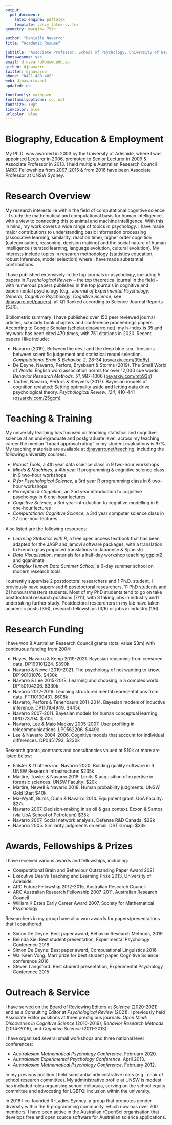 ```yaml
---
output: 
  pdf_document:
    latex_engine: pdflatex
    template: ./svm-latex-cv.tex
geometry: margin=.75in

author: "Danielle Navarro"
title: "Academic Résumé"

jobtitle: "Associate Professor, School of Psychology, University of New South Wales, Sydney"
fontawesome: yes
email: d.navarro@unsw.edu.au
github: djnavarro
twitter: djnavarro
phone: "0421 488 402"
web: djnavarro.net
updated: no

fontfamily: mathpazo
fontfamilyoptions: sc, osf
fontsize: 10pt
linkcolor: blue
urlcolor: blue
---
```


# Biography, Education & Employment

My Ph.D. was awarded in 2003 by the University of Adelaide, where I was appointed Lecturer in 2006, promoted to Senior Lecturer in 2009 & Associate Professor in 2013. I held multiple Australian Research Council (ARC) Fellowships from 2007-2015 & from 2016 have been Associate Professor at UNSW Sydney. 


# Research Overview

My research interests lie within the field of computational cognitive science - I study the mathematical and computational basis for human intelligence, with a view to connecting this to animal and machine intelligence. With this in mind, my work covers a wide range of topics in psychology. I have made major contributions to understanding basic information processing (associative learning, similarity, reaction time), higher order cognition (categorisation, reasoning, decision making) and the social nature of human intelligence (iterated learning, language evolution, cultural evolution). My interests include topics in research methodology (statistics education, robust inference, model selection) where I have made substantial contributions.

I have published extensively in the top journals in psychology, including 5 papers in *Psychological Review* -- the top theoretical journal in the field -- with numerous papers published in the top journals in cognitive and experimental psychology (e.g., *Journal of Experimental Psychology: General*, *Cognitive Psychology*, *Cognitive Science*; see [djnavarro.net/papers](https://djnavarro.net/papers/)), all Q1 Ranked according to Science Journal Reports (SJR). 

Bibliometric summary: I have published over 150 peer reviewed journal articles, scholarly book chapters and conference proceedings papers. According to Google Scholar ([scholar.djnavarro.net](http://scholar.djnavarro.net)), my h-index is 35 and my work has been cited 470 times, with 751 citations in 2020. Recent papers I like include:

  - Navarro (2019). Between the devil and the deep blue sea: Tensions between scientific judgement and statistical model selection. *Computational Brain & Behavior, 2*, 28-34 ([psyarxiv.com/39q8y](https://psyarxiv.com/39q8y/))
  - De Deyne, Navarro, Perfors, Brysbaert & Storms (2019). The Small World of Words: English word association norms for over 12,000 cue words. *Behavior Research Methods, 51*, 987-1006 ([psyarxiv.com/mb93p](https://psyarxiv.com/mb93p/))
  - Tauber, Navarro, Perfors & Steyvers (2017). Bayesian models of cognition revisited: Setting optimality aside and letting data drive psychological theory. *Psychological Review, 124*, 410-441 ([psyarxiv.com/25gcm](https://psyarxiv.com/25gcm/))


# Teaching & Training

My university teaching has focused on teaching statistics and cognitive science at an undergraduate and postgraduate level; across my teaching career the median "broad approval rating" in my student evaluations is 97%. My teaching materials are available at [djnavarro.net/teaching](https://djnavarro.net/teaching), including the following university courses:

- *Robust Tools*, a 4th year data science class in 9 two-hour workshops
- *Minds & Machines*, a 4th year R programming & cognitive science class in 9 two-hour workshops
- *R for Psychological Science*, a 3rd year R programming class in 6 two-hour workshops
- *Perception & Cognition*, an 2nd year introduction to cognitive psychology in 6 one-hour lectures
- *Cognitive Science*, a 3rd year introduction to cognitive modelling in 6 one-hour lectures
- *Computational Cognitive Science*, a 3rd year computer science class in 27 one-hour lectures

Also listed are the following resources:

- *Learning Statistics with R*, a free open access textbook that has been adapted for the JASP and jamovi software packages, with a translation to French (plus proposed translations to Japanese & Spanish)
- *Data Visualisation*, materials for a half-day workshop teaching ggplot2 and gganimate
- *Complex Human Data Summer School*, a 6-day summer school on modern research tools

I currently supervise 2 postdoctoral researchers and 1 Ph.D. student. I previously have supervised 6 postdoctoral researchers, 11 PhD students and 21 honours/masters students. Most of my PhD students tend to go on take postdoctoral research positions (7/11), with 3 taking jobs in industry and1 undertaking further study. Postdoctoral researchers in my lab have taken academic posts (3/6), research fellowships (3/6) or jobs in industry (1/6).


# Research Funding 

I have won 8 Australian Research Council grants (total value $3m) with continuous funding from 2004:

- Hayes, Navarro & Kemp 2019-2021. Bayesian reasoning from censored data. DP190101224. $390k
- Navarro & Newell 2019-2021. The psychology of not wanting to know. DP190101076. $430k
- Navarro & Lee 2015-2018. Learning and choosing in a complex world. DP150104206. $330k
- Navarro 2012-2016. Learning structured mental representations from data. FT110100431. $608k
- Navarro, Perfors & Tenenbaum 2011-2014. Bayesian models of inductive inference. DP110104949. $445k
- Navarro 2007-2011. Bayesian models for human conceptual learning. DP0773794. $510k
- Navarro, Lee & Maio Mackay 2005-2007. User profiling in telecommunications. LP0562206. $449k
- Lee & Navarro 2004-2006. Cognitive models that account for individual differences. DP0451793. $230k

Research grants, contracts and consultancies valued at \$10k or more are listed below:

- Falster & 11 others inc. Navarro 2020. Building quality software in R. UNSW Research Infrastructure: $235k
- Martire, Towler & Navarro 2018. Limits & acquisition of expertise in forensic sciences. UNSW Faculty: $20k
- Martire, Newell & Navarro 2018. Human probability judgments. UNSW Gold Star: $40k
- Ma-Wyatt, Burns, Dunn & Navarro 2014. Equipment grant. UoA Faculty: $27k
- Navarro 2007. Decision-making in an oil & gas context. Exxon & Santos (via UoA School of Petroleum) $35k 
- Navarro 2007. Social network analysis. Defense R&D Canada: $22k
- Navarro 2005. Similarity judgments on email. DST Group: $33k

# Awards, Fellowships & Prizes

I have received various awards and fellowships, including:

- Computational Brain and Behaviour Outstanding Paper Award 2021
- Executive Dean's Teaching and Learning Prize 2013, University of Adelaide.
- ARC Future Fellowship 2012-2015, Australian Research Council
- ARC Australian Research Fellowship 2007-2011, Australian Research Council
- William K Estes Early Career Award 2007, Society for Mathematical Psychology

Researchers in my group have also won awards for papers/presentations that I coauthored:

- Simon De Deyne: Best paper award, Behavior Research Methods, 2019
- Belinda Xie: Best student presentation, Experimental Psychology Conference 2018
- Simon De Deyne: Best paper award, Computational Linguistics 2016
- Wai Keen Vong: Marr prize for best student paper, Cognitive Science conference 2016
- Steven Langsford: Best student presentation, Experimental Psychology Conference 2015

# Outreach & Service

I have served on the Board of Reviewing Editors at *Science* (2020-2021) and as a Consulting Editor at *Psychological Review* (2021). I previously held Associate Editor positions at three prestigious journals: *Open Mind: Discoveries in Cognitive Science* (2016-2019), *Behavior Research Methods* (2014-2016), and *Cognitive Science* (2011-2013).

I have organised several small workshops and three national level conferences: 

- *Australasian Mathematical Psychology Conference*. February 2020.
- *Australasian Experimental Psychology Conference*. April 2013.
- *Australasian Mathematical Psychology Conference*. February 2012.

In my previous position I held substantial administrative roles (e.g., chair of school research committee). My administrative profile at UNSW is modest has included roles organising school colloquia, serving on the school equity committee and advocating for LGBTQI inclusion within the university.

In 2018 I co-founded R-Ladies Sydney, a group that promotes gender diversity within the R programming community, which now has over 700 members. I have been active in the Australian rOpenSci organisation that develops free and open source software for Australian science applications. 
